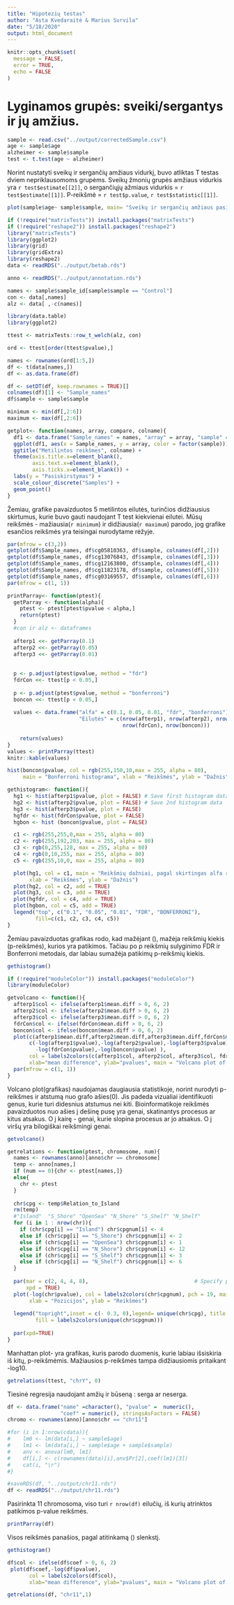 ```yaml
---
title: "Hipotezių testas"
author: "Asta Kvedaraitė & Marius Survila"
date: "5/18/2020"
output: html_document
---
```


```r
knitr::opts_chunk$set(
  message = FALSE,
  error = TRUE,
  echo = FALSE 
)
```

# Lyginamos grupės: sveiki/sergantys ir jų amžius.
```r
sample <- read.csv("../output/correctedSample.csv")
age <- sample$age
alzheimer <- sample$sample
test <- t.test(age ~ alzheimer)
```
Norint nustatyti sveikų ir sergančių amžiaus vidurkį, buvo atliktas T testas dviem nepriklausomoms grupėms.
Sveikų žmonių grupės amžiaus vidurkis yra `r test$estimate[[2]]`, o sergančiųjų ažmiaus vidurkis = `r test$estimate[[1]]`.
P-reikšmė = `r test$p.value`, `r test$statistic[[1]]`.

```r
plot(sample$age~ sample$sample, main= "Sveikų ir sergančių amžiaus pasiskirstymas", xlab = NA, ylab ="Age")

```


```r
if (!require("matrixTests")) install.packages("matrixTests")
if (!require("reshape2")) install.packages("reshape2")
library("matrixTests")
library(ggplot2)
library(grid)
library(gridExtra)
library(reshape2)
data <- readRDS("../output/betab.rds")

anno <- readRDS("../output/annotation.rds")

names <- sample$sample_id[sample$sample == "Control"]
con <- data[,names]
alz <- data[ ,-c(names)]

library(data.table)
library(ggplot2)

ttest <- matrixTests::row_t_welch(alz, con)

ord <- ttest[order(ttest$pvalue),]

names <- rownames(ord[1:5,])
df <- t(data[names,])
df <- as.data.frame(df)

df <- setDT(df, keep.rownames = TRUE)[]
colnames(df)[1] <- "Sample_names"
df$sample <- sample$sample

minimum <- min(df[,2:6])
maximum <- max(df[,2:6])
```

```r

getplot<- function(names, array, compare, colname){
  df1 <- data.frame("Sample_names" = names, "array" = array, "sample" = compare)
  ggplot(df1, aes(x = Sample_names, y = array, color = factor(sample))) +
  ggtitle("Metilintos reikšmes", colname) +
  theme(axis.title.x=element_blank(),
        axis.text.x=element_blank(),
        axis.ticks.x=element_blank()) +
  labs(y = "Pasiskirstymas") +
  scale_colour_discrete("Samples") +
  geom_point()
}

```
Žemiau, grafike pavaizduotos 5 metilintos eilutės, turinčios didžiausius skirtumus, kurie buvo gauti naudojant T test kiekvienai eilutei. Mūsų reikšmės - mažiausia(`r minimum`) ir didžiausia(`r maximum`) parodo, jog grafike esančios reikšmės yra teisingai nurodytame rėžyje.
```r
par(mfrow = c(3,2))
getplot(df$Sample_names, df$cg05810363, df$sample, colnames(df[,2]))
getplot(df$Sample_names, df$cg13076843, df$sample, colnames(df[,3]))
getplot(df$Sample_names, df$cg12163800, df$sample, colnames(df[,4]))
getplot(df$Sample_names, df$cg11823178, df$sample, colnames(df[,5]))
getplot(df$Sample_names, df$cg03169557, df$sample, colnames(df[,6]))
par(mfrow = c(1, 1))
```


```r
printParray<- function(ptest){
  getParray <- function(alpha){
    ptest <- ptest[ptest$pvalue < alpha,]
    return(ptest)
  }
  #con ir alz <- dataframes 
  
  afterp1 <<- getParray(0.1)
  afterp2 <<- getParray(0.05)
  afterp3 <<- getParray(0.01)
  
  
  p <- p.adjust(ptest$pvalue, method = "fdr")
  fdrCon <<- ttest[p < 0.05,]
  
  p <- p.adjust(ptest$pvalue, method = "bonferroni")
  boncon <<- ttest[p < 0.05,]
  
  values <- data.frame("alfa" = c(0.1, 0.05, 0.01, "fdr", "bonferroni"), 
                       "Eilutės" = c(nrow(afterp1), nrow(afterp2), nrow(afterp3),
                                     nrow(fdrCon), nrow(boncon)))
  
    return(values)
}
values <- printParray(ttest)
knitr::kable(values)

```


```r
hist(boncon$pvalue, col = rgb(255,150,10,max = 255, alpha = 80),
     main = "Bonferroni histograma", xlab = "Reikšmės", ylab = "Dažnis")
```


```r
gethistogram<- function(){
  hg1 <- hist(afterp1$pvalue, plot = FALSE) # Save first histogram data
  hg2 <- hist(afterp2$pvalue, plot = FALSE) # Save 2nd histogram data
  hg3 <- hist(afterp3$pvalue, plot = FALSE)
  hgfdr <- hist(fdrCon$pvalue, plot = FALSE)
  hgbon <- hist (boncon$pvalue, plot = FALSE)

  c1 <- rgb(255,255,0,max = 255, alpha = 80)
  c2 <- rgb(255,192,203, max = 255, alpha = 80)
  c3 <- rgb(0,255,128, max = 255, alpha = 80)
  c4 <- rgb(0,10,255, max = 255, alpha = 80)
  c5 <- rgb(255,10,0, max = 255, alpha = 80)

  plot(hg1, col = c1, main = "Reikšmių dažniai, pagal skirtingas alfa reikšmes",
       xlab = "Reikšmės", ylab = "Dažnis")
  plot(hg2, col = c2, add = TRUE) 
  plot(hg3, col = c3, add = TRUE)
  plot(hgfdr, col = c4, add = TRUE)
  plot(hgbon, col = c5, add = TRUE)
  legend("top", c("0.1", "0.05", "0.01", "FDR", "BONFERRONI"),
         fill=c(c1, c2, c3, c4, c5))
}


```

Žemiau pavaizduotas grafikas rodo, kad mažėjant \(\alpha\), mažėja reikšmių kiekis (p-reikšmės), kurios yra patikimos.
Tačiau po p reikšmių sulyginimo FDR ir Bonferroni metodais, dar labiau sumažėja patikimų p-reikšmių kiekis.
```r

gethistogram()
```

```r
if (!require("moduleColor")) install.packages("moduleColor")
library(moduleColor)

getvolcano <- function(){
  afterp1$col <- ifelse(afterp1$mean.diff > 0, 6, 2)
  afterp2$col <- ifelse(afterp2$mean.diff > 0, 6, 2)
  afterp3$col <- ifelse(afterp3$mean.diff > 0, 6, 2)
  fdrCon$col <- ifelse(fdrCon$mean.diff > 0, 6, 2)
  boncon$col <- ifelse(boncon$mean.diff > 0, 6, 2)
  plot(c(afterp1$mean.diff,afterp2$mean.diff,afterp3$mean.diff,fdrCon$mean.diff,boncon$mean.diff),
       c(-log(afterp1$pvalue),-log(afterp2$pvalue),-log(afterp3$pvalue),
         -log(fdrCon$pvalue),-log(boncon$pvalue) ), 
       col = labels2colors(c(afterp1$col, afterp2$col, afterp3$col, fdrCon$col, boncon$col)),
       xlab="mean difference", ylab="pvalues", main = "Volcano plot of pvalues")
  par(mfrow = c(1, 1))
}

```

Volcano plot(grafikas) naudojamas daugiausia statistikoje, norint nurodyti p-reikšmes ir atstumą nuo grafo ašies(0).
Jis padeda vizualiai identifikuoti genus, kurie turi didesnius atstumus nei kiti. Bioinformatikoje reikšmės
pavaizduotos nuo ašies į dešinę pusę yra genai, skatinantys procesus ar kitus atsakus. O į kairę -  genai, kurie
slopina procesus ar jo atsakus. O į viršų yra bilogiškai reikšmingi genai.

```r
getvolcano()

```

```r

getrelations <- function(ptest, chromosome, num){
  names <- rownames(anno)[anno$chr == chromosome]
  temp <- anno[names,]
  if (num == 0){chr <- ptest[names,]}
  else{
    chr <- ptest
  }
  
  chr$cpg <- temp$Relation_to_Island
  rm(temp)
  #"Island"  "S_Shore" "OpenSea" "N_Shore" "S_Shelf" "N_Shelf"
  for (i in 1 : nrow(chr)){
    if (chr$cpg[i] == "Island") chr$cpgnum[i] <- 4
    else if (chr$cpg[i] == "S_Shore") chr$cpgnum[i] <- 2
    else if (chr$cpg[i] == "OpenSea") chr$cpgnum[i] <- 1
    else if (chr$cpg[i] == "N_Shore") chr$cpgnum[i] <- 12
    else if (chr$cpg[i] == "S_Shelf") chr$cpgnum[i] <- 3
    else if (chr$cpg[i] == "N_Shelf") chr$cpgnum[i] <- 6
  }
  
  par(mar = c(2, 4, 4, 8),                                  # Specify par parameters
      xpd = TRUE)
  plot(-log(chr$pvalue), col = labels2colors(chr$cpgnum), pch = 19, main = chromosome, 
       xlab = "Pozicijos", ylab = "Reikšmės")
  
  legend("topright",inset = c(- 0.3, 0),legend= unique(chr$cpg), title = "Pagal CpG salas",
         fill = labels2colors(unique(chr$cpgnum)))
  
  par(xpd=TRUE)
}

```

Manhattan plot- yra grafikas, kuris parodo duomenis, kurie labiau išsiskiria iš kitų, p-reikšmėmis. Mažiausios p-reikšmės
tampa didžiausiomis pritaikant -log10.  

```r
getrelations(ttest, "chrY", 0)
```

Tiesinė regresija naudojant amžių ir būseną : serga ar neserga.
```r
df <- data.frame("name" =character(), "pvalue" =  numeric(),
                 "coef" = numeric(), stringsAsFactors = FALSE)
chromo <- rownames(anno)[anno$chr == "chr11"]

#for (i in 1:nrow(cdata)){
#    lm0 <- lm(data[i,] ~ sample$age)
#    lm1 <- lm(data[i,] ~ sample$age + sample$sample) 
#    anv <- anova(lm0, lm1)
#    df[i,] <- c(rownames(data)[i],anv$Pr[2],coef(lm1)[3])
#    cat(i, "\r")
#}

#saveRDS(df, "../output/chr11.rds")
df <- readRDS("../output/chr11.rds")
```

Pasirinkta 11 chromosoma, viso turi `r nrow(df)` eilučių, iš kurių atrinktos patikimos p-value reikšmės.
```r
printParray(df)

```

Visos reikšmės panašios, pagal atitinkamą \(\alpha\) slenkstį.
```r
gethistogram()

```
```r

df$col <- ifelse(df$coef > 0, 6, 2)
 plot(df$coef,-log(df$pvalue), 
       col = labels2colors(df$col),
       xlab="mean difference", ylab="pvalues", main = "Volcano plot of pvalues")
```

```r
getrelations(df, "chr11",1)

```
